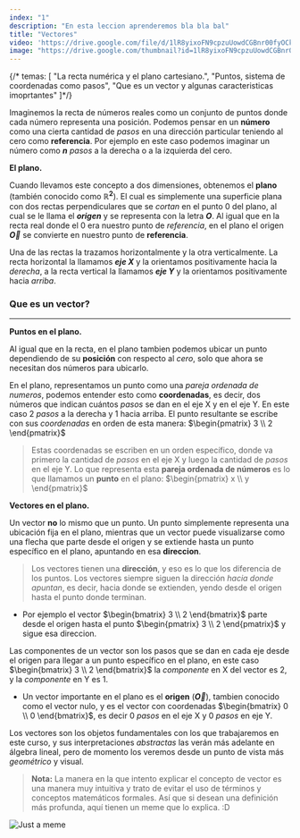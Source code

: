 ```yaml
---
index: "1"
description: "En esta leccion aprenderemos bla bla bal"
title: "Vectores"
video: 'https://drive.google.com/file/d/1lR8yixoFN9cpzuUowdCGBnr00fyOCkv2/preview'
image: "https://drive.google.com/thumbnail?id=1lR8yixoFN9cpzuUowdCGBnr00fyOCkv2"
---
```


{/* temas: [
    "La recta numérica y el plano cartesiano.",
    "Puntos, sistema de coordenadas como pasos",
    "Que es un vector y algunas caracteristicas imoprtantes"
]*/}

Imaginemos la recta de números reales como un conjunto de puntos donde cada número representa una posición. Podemos pensar en un **número** como una cierta cantidad de _pasos_ en una dirección particular teniendo al cero como **referencia**. Por ejemplo en este caso podemos imaginar un número como **$n$** _pasos_ a la derecha o a la izquierda del cero.

**El plano.**

Cuando llevamos este concepto a dos dimensiones, obtenemos el **plano** (también conocido como **$\mathbb{R}^{2}$**). El cual es simplemente una superficie plana con dos rectas perpendiculares que se _cortan_ en el punto 0 del plano, al cual se le llama el _**origen**_ y se representa con la letra **$O$**. Al igual que en la recta real donde el 0 era nuestro punto de _referencia_, en el plano el origen **$\vec{O}$** se convierte en nuestro punto de **referencia**.
 
Una de las rectas la trazamos horizontalmente y la otra verticalmente. La recta horizontal la llamamos _**eje X**_ y la orientamos positivamente hacia la _derecha_, a la recta vertical la llamamos _**eje Y**_ y la orientamos positivamente hacia _arriba_.

### Que es un vector?
---

**Puntos en el plano.**

Al igual que en la recta, en el plano tambien podemos ubicar un punto dependiendo de su **posición** con respecto al _cero_, solo que ahora se necesitan dos números para ubicarlo.

En el plano, representamos un punto como una _pareja ordenada de numeros_, podemos entender esto como **coordenadas**, es decir, dos números que indican cuántos _pasos_ se dan en el eje X y en el eje Y. En este caso 2 _pasos_ a la derecha y 1 hacia arriba. El punto resultante se escribe con sus _coordenadas_ en orden de esta manera: $\begin{pmatrix} 3 \\ 2 \end{pmatrix}$

> Estas coordenadas se escriben en un orden específico, donde va primero la cantidad de _pasos_ en el eje X y luego la cantidad de _pasos_ en el eje Y. Lo que representa esta **pareja ordenada de números** es lo que llamamos un **punto** en el plano: $\begin{pmatrix} x \\ y \end{pmatrix}$

**Vectores en el plano.**

Un vector **no** lo mismo que un punto. Un punto simplemente representa una ubicación fija en el plano, mientras que un vector puede visualizarse como una flecha que parte desde el origen y se extiende hasta un punto específico en el plano, apuntando en esa **direccion**.

> Los vectores tienen una **dirección**, y eso es lo que los diferencia de los puntos. Los vectores siempre siguen la dirección _hacia donde apuntan_, es decir, hacia donde se extienden, yendo desde el origen hasta el punto donde terminan.

- Por ejemplo el vector $\begin{bmatrix} 3 \\ 2 \end{bmatrix}$ parte desde el origen hasta el punto $\begin{pmatrix} 3 \\ 2 \end{pmatrix}$ y sigue esa direccion.

Las componentes de un vector son los pasos que se dan en cada eje desde el origen para llegar a un punto específico en el plano, en este caso $\begin{bmatrix} 3 \\ 2 \end{bmatrix}$ la _componente_ en X del vector es 2, y la _componente_ en Y es 1.

- Un vector importante en el plano es el **origen** (**$\vec{O}$**), tambien conocido como el vector nulo, y es el vector con coordenadas $\begin{bmatrix} 0 \\ 0 \end{bmatrix}$, es decir 0 _pasos_ en el eje X y 0 _pasos_ en eje Y.

Los vectores son los objetos fundamentales con los que trabajaremos en este curso, y sus interpretaciones _abstractas_ las verán más adelante en álgebra lineal, pero de momento los veremos desde un punto de vista más _geométrico_ y visual.

> **Nota:** La manera en la que intento explicar el concepto de vector es una manera muy intuitiva y trato de evitar el uso de términos y conceptos matemáticos formales. Así que si desean una definición más profunda, aquí tienen un meme que lo explica. :D

![Just a meme](./images/lesson1-1.jpg)
